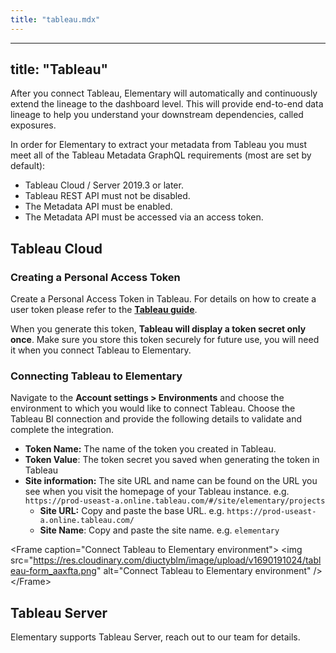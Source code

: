 ```yaml
---
title: "tableau.mdx"
---
```


---
title: "Tableau"
---

After you connect Tableau, Elementary will automatically and continuously extend the lineage to the dashboard level.
This will provide end-to-end data lineage to help you understand your downstream dependencies, called exposures.


In order for Elementary to extract your metadata from Tableau you must meet all of the Tableau Metadata GraphQL requirements (most are set by default):

- Tableau Cloud / Server 2019.3 or later.
- Tableau REST API must not be disabled.
- The Metadata API must be enabled.
- The Metadata API must be accessed via an access token.

## Tableau Cloud

### Creating a Personal Access Token

Create a Personal Access Token in Tableau. For details on how to create a user token please refer to the **[Tableau guide](https://help.tableau.com/current/pro/desktop/en-us/useracct.htm#create-a-personal-access-token)**.

When you generate this token, **Tableau will display a token secret only once**.
Make sure you store this token securely for future use, you will need it when you connect Tableau to Elementary.

### Connecting Tableau to Elementary

Navigate to the **Account settings &gt; Environments** and choose the environment to which you would like to connect Tableau.
Choose the Tableau BI connection and provide the following details to validate and complete the integration.

- **Token Name:** The name of the token you created in Tableau.
- **Token Value**: The token secret you saved when generating the token in Tableau
- **Site information:** The site URL and name can be found on the URL you see when you visit the homepage of your Tableau instance. e.g. `https://prod-useast-a.online.tableau.com/#/site/elementary/projects`
  - **Site URL:** Copy and paste the base URL. e.g. `https://prod-useast-a.online.tableau.com/`
  - **Site Name**: Copy and paste the site name. e.g. `elementary`

&lt;Frame caption="Connect Tableau to Elementary environment"&gt;
  &lt;img
    src="https://res.cloudinary.com/diuctyblm/image/upload/v1690191024/tableau-form_aaxfta.png"
    alt="Connect Tableau to Elementary environment"
  /&gt;
&lt;/Frame&gt;


## Tableau Server

Elementary supports Tableau Server, reach out to our team for details. 